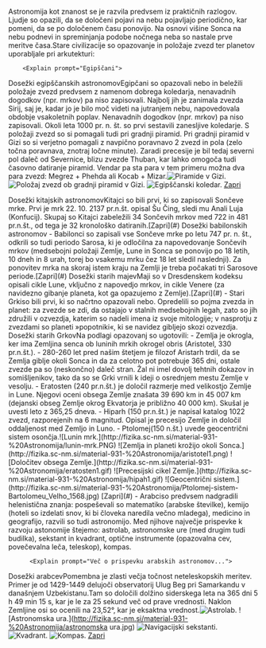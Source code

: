 Astronomija kot znanost se je razvila predvsem iz praktičnih razlogov. Ljudje so
opazili, da se določeni pojavi na nebu pojavljajo periodično, kar pomeni, da se po določenem času ponovijo. Na
osnovi višine Sonca na nebu podnevi in spreminjanja podobe nočnega neba so nastale prve meritve časa.Stare civilizacije so opazovanje in položaje zvezd ter planetov uporabljale pri
arkutekturi:

        <Explain prompt="Egipščani">

Dosežki egipščanskih astronomovEgipčani so opazovali nebo in beležili položaje zvezd predvsem z namenom dobrega koledarja, nenavadnih dogodkov (npr. mrkov) pa niso zapisovali. Najbolj jih je zanimala zvezda Sirij, saj je, kadar jo je bilo moč videti na jutranjem nebu, napovedovala obdobje vsakoletnih poplav. Nenavadnih dogodkov (npr. mrkov) pa niso zapisovali. Okoli leta 1000 pr. n. št. so prvi sestavili zanesljive koledarje.
S položaji zvezd so si pomagali tudi pri gradnji piramid. Pri gradnji piramid v Gizi so si verjetno pomagali z navpično poravnavo 2 zvezd in pola (zelo točna poravnava, znotraj ločne minute). Zaradi precesije je bil tedaj severni pol daleč od Severnice, blizu zvezde Thuban, kar lahko omogoča tudi časovno datiranje piramid. Vendar pa sta para v tem primeru možna dva para zvezd: Megrez + Phehda ali Kocab + Mizar.![Piramide v Gizi.](http://fizika.sc-nm.si/material-931-%20Astronomija/giza-piramide.PNG)
![Položaj zvezd ob gradnji piramid v Gizi.](http://fizika.sc-nm.si/material-931-%20Astronomija/giza-piramide-zvezde.PNG)
![Egipščanski koledar.](http://fizika.sc-nm.si/material-931-%20Astronomija/egipt-koledar.png)
[Zapri](#)

</Explain>

 <Explain prompt="Kitajci">
Dosežki kitajskih astronomovKitajci so bili prvi, ki so zapisovali Sončeve mrke. Prvi je mrk 22. 10. 2137 pr.n.št. opisal Šu Čing, sledi mu Anali Luja (Konfucij). Skupaj so Kitajci zabeležili 34 Sončevih mrkov med 722 in 481 pr.n.št., od tega je 32 kronološko datiranih.[Zapri](#)

</Explain>

<Explain prompt="Babilonci">
Dosežki babilonskih astronomov
- Babilonci so zapisali vse Sončeve mrke po letu 747 pr. n. št., odkrili so tudi periodo Sarosa, ki je odločilna za napovedovanje Sončevih mrkov (medsebojni položaji Zemlje, Lune in Sonca se ponovijo po 18 letih, 10 dneh in 8 urah, torej bo vsakemu mrku čez 18 let sledil
                naslednji). Za ponovitev mrka na skoraj istem kraju na Zemlji je treba počakati tri Sarosove periode.[Zapri](#)

</Explain>

<Explain prompt="Maji">
Dosežki starih majevMaji so v Dresdenskem kodeksu opisali cikle Lune, vključno z napovedjo mrkov, in cikle Venere (za navidezno gibanje planeta, kot ga opazujemo z Zemlje).[Zapri](#)

</Explain>
- Stari Grkiso bili prvi, ki so načrtno
          opazovali nebo. Opredelili so pojma zvezda in planet: za zvezde se zdi, da ostajajo v stalnih medsebojnih
          legah, zato so jih združili v ozvezdja, katerim so nadeli imena iz svoje mitologije; v nasprotju z zvezdami so
          planeti »popotniki«, ki se navidez gibljejo skozi ozvezdja.<Explain prompt="Več o grških astronomih...">
Dosežki starih GrkovNa podlagi opazovanj so ugotovili:
- Zemlja je okrogla, ker ima Zemljina senca ob luninih mrkih okrogel obris (Aristotel, 330 pr.n.št.).
- 280-260 let pred našim štetjem je filozof Aristarh trdil, da se Zemlja giblje okoli Sonca in da za celotno pot potrebuje 365 dni, ostale zvezde pa so (neskončno) daleč stran. Žal ni imel dovolj tehtnih dokazov in somišljenikov, tako da so se Grki vrnili k ideji o osrednjem mestu Zemlje v vesolju.
- Eratosten (240 pr.n.št.) je določil razmerje med velikostjo Zemlje  in Lune. Njegovi oceni obsega Zemlje znašata 39 690 km in 45 007 km (dejanski obseg Zemlje okrog Ekvatorja je približno 40 000 km). Skušal je uvesti leto z 365,25 dneva.
- Hiparh (150 pr.n.št.) je napisal katalog 1022 zvezd, razporejenih na 6 magnitud. Opisal je precesijo Zemlje in določil oddaljenost med Zemljo in Luno.
- Ptolomej(150 n.št.) uvede geocentrični sistem osončja.![Lunin mrk.](http://fizika.sc-nm.si/material-931-%20Astronomija/lunin-mrk.PNG)
![Zemlja in planeti krožijo okoli Sonca.](http://fizika.sc-nm.si/material-931-%20Astronomija/aristotel1.png)
![Določitev obsega Zemlje.](http://fizika.sc-nm.si/material-931-%20Astronomija/eratosten1.gif)
![Precesijski cikel Zemlje.](http://fizika.sc-nm.si/material-931-%20Astronomija/hipah1.gif)
![Geocentrični sistem.](http://fizika.sc-nm.si/material-931-%20Astronomija/Ptolomej-sistem-Bartolomeu_Velho_1568.jpg)
[Zapri](#)

</Explain>
- Arabciso predvsem nadgradili
          helenistična znanja: pospeševali so matematiko (arabske številke), kemijo (hoteli so izdelati snov, ki bi
          človeka naredila večno mladega), medicino in geografijo, razvili so tudi astronomijo.
          Med njihove največje prispevke k razvoju astonomije štejemo:
          astrolab,
          astronomske ure (med drugim tudi budilka),
          sekstant in kvadrant,
          optične instrumente (opazovalna cev, povečevalna leča, teleskop),
          kompas.
          
          
          <Explain prompt="Več o prispevku arabskih astronomov...">
Dosežki arabcevPomembna je zlasti večja točnost neteleskopskih meritev. Primer je od 1429-1449 delujoči observatorij Ulug Beg pri Samarkandu v današnjem Uzbekistanu.Tam so določili dolžino siderskega leta na 365 dni 5 h 49 min 15 s, kar
        je le za 25 sekund več od prave vrednosti. Naklon Zemljine osi so ocenili na 23,52°, kar je eksaktna vrednost.![Astrolab.](http://fizika.sc-nm.si/material-931-%20Astronomija/arabski_astrolab.jpg)
![Astronomska ura.](http://fizika.sc-nm.si/material-931-%20Astronomija/astronomska ura.jpg)
![Navigacijski sekstanti.](http://fizika.sc-nm.si/material-931-%20Astronomija/sekstant.JPG)
![Kvadrant.](http://fizika.sc-nm.si/material-931-%20Astronomija/kvadrantbrahe.jpg)
![Kompas.](http://fizika.sc-nm.si/material-931-%20Astronomija/kompas.jpg)
[Zapri](#)

</Explain>
